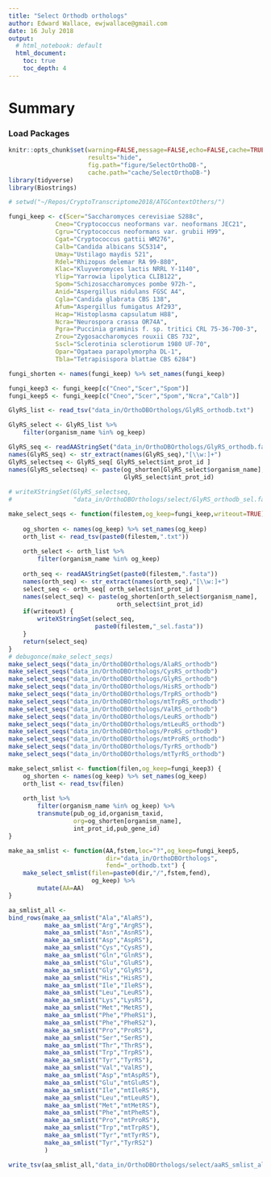 ```yaml
---
title: "Select Orthodb orthologs"
author: Edward Wallace, ewjwallace@gmail.com
date: 16 July 2018
output:
  # html_notebook: default
  html_document:
    toc: true
    toc_depth: 4
---
```


# Summary

### Load Packages

```r
knitr::opts_chunk$set(warning=FALSE,message=FALSE,echo=FALSE,cache=TRUE,
                      results="hide",
                      fig.path="figure/SelectOrthoDB-",
                      cache.path="cache/SelectOrthoDB-")
library(tidyverse)
library(Biostrings)

# setwd("~/Repos/CryptoTranscriptome2018/ATGContextOthers/")
```

```r
fungi_keep <- c(Scer="Saccharomyces cerevisiae S288c",
             Cneo="Cryptococcus neoformans var. neoformans JEC21",
             Cgru="Cryptococcus neoformans var. grubii H99",
             Cgat="Cryptococcus gattii WM276",
             Calb="Candida albicans SC5314",
             Umay="Ustilago maydis 521",
             Rdel="Rhizopus delemar RA 99-880",
             Klac="Kluyveromyces lactis NRRL Y-1140",
             Ylip="Yarrowia lipolytica CLIB122",
             Spom="Schizosaccharomyces pombe 972h-",
             Anid="Aspergillus nidulans FGSC A4",
             Cgla="Candida glabrata CBS 138",
             Afum="Aspergillus fumigatus Af293",
             Hcap="Histoplasma capsulatum H88",
             Ncra="Neurospora crassa OR74A",
             Pgra="Puccinia graminis f. sp. tritici CRL 75-36-700-3",
             Zrou="Zygosaccharomyces rouxii CBS 732",
             Sscl="Sclerotinia sclerotiorum 1980 UF-70",
             Opar="Ogataea parapolymorpha DL-1",
             Tbla="Tetrapisispora blattae CBS 6284")

fungi_shorten <- names(fungi_keep) %>% set_names(fungi_keep)

fungi_keep3 <- fungi_keep[c("Cneo","Scer","Spom")]
fungi_keep5 <- fungi_keep[c("Cneo","Scer","Spom","Ncra","Calb")]
```

```r
GlyRS_list <- read_tsv("data_in/OrthoDBOrthologs/GlyRS_orthodb.txt")

GlyRS_select <- GlyRS_list %>%
    filter(organism_name %in% og_keep) 

GlyRS_seq <- readAAStringSet("data_in/OrthoDBOrthologs/GlyRS_orthodb.fasta")
names(GlyRS_seq) <- str_extract(names(GlyRS_seq),"[\\w:]+") 
GlyRS_selectseq <- GlyRS_seq[ GlyRS_select$int_prot_id ] 
names(GlyRS_selectseq) <- paste(og_shorten[GlyRS_select$organism_name],
                                GlyRS_select$int_prot_id)
                       
# writeXStringSet(GlyRS_selectseq,
#                 "data_in/OrthoDBOrthologs/select/GlyRS_orthodb_sel.fasta")
```

```r
make_select_seqs <- function(filestem,og_keep=fungi_keep,writeout=TRUE) {
    
    og_shorten <- names(og_keep) %>% set_names(og_keep)
    orth_list <- read_tsv(paste0(filestem,".txt"))
    
    orth_select <- orth_list %>%
        filter(organism_name %in% og_keep) 
    
    orth_seq <- readAAStringSet(paste0(filestem,".fasta"))
    names(orth_seq) <- str_extract(names(orth_seq),"[\\w:]+") 
    select_seq <- orth_seq[ orth_select$int_prot_id ] 
    names(select_seq) <- paste(og_shorten[orth_select$organism_name],
                              orth_select$int_prot_id)
    if(writeout) {
        writeXStringSet(select_seq,
                        paste0(filestem,"_sel.fasta"))
    }
    return(select_seq)
}
# debugonce(make_select_seqs)
make_select_seqs("data_in/OrthoDBOrthologs/AlaRS_orthodb")
make_select_seqs("data_in/OrthoDBOrthologs/CysRS_orthodb")
make_select_seqs("data_in/OrthoDBOrthologs/GlyRS_orthodb")
make_select_seqs("data_in/OrthoDBOrthologs/HisRS_orthodb")
make_select_seqs("data_in/OrthoDBOrthologs/TrpRS_orthodb")
make_select_seqs("data_in/OrthoDBOrthologs/mtTrpRS_orthodb")
make_select_seqs("data_in/OrthoDBOrthologs/ValRS_orthodb")
make_select_seqs("data_in/OrthoDBOrthologs/LeuRS_orthodb")
make_select_seqs("data_in/OrthoDBOrthologs/mtLeuRS_orthodb")
make_select_seqs("data_in/OrthoDBOrthologs/ProRS_orthodb")
make_select_seqs("data_in/OrthoDBOrthologs/mtProRS_orthodb")
make_select_seqs("data_in/OrthoDBOrthologs/TyrRS_orthodb")
make_select_seqs("data_in/OrthoDBOrthologs/mtTyrRS_orthodb")
```

```r
make_select_smlist <- function(filen,og_keep=fungi_keep3) {
    og_shorten <- names(og_keep) %>% set_names(og_keep)
    orth_list <- read_tsv(filen)
    
    orth_list %>%
        filter(organism_name %in% og_keep) %>%
        transmute(pub_og_id,organism_taxid,
                  org=og_shorten[organism_name],
                  int_prot_id,pub_gene_id)
}

make_aa_smlist <- function(AA,fstem,loc="?",og_keep=fungi_keep5,
                           dir="data_in/OrthoDBOrthologs",
                           fend="_orthodb.txt") {
    make_select_smlist(filen=paste0(dir,"/",fstem,fend),
                       og_keep) %>%
        mutate(AA=AA)
}

aa_smlist_all <- 
bind_rows(make_aa_smlist("Ala","AlaRS"),
          make_aa_smlist("Arg","ArgRS"),
          make_aa_smlist("Asn","AsnRS"),
          make_aa_smlist("Asp","AspRS"),
          make_aa_smlist("Cys","CysRS"),
          make_aa_smlist("Gln","GlnRS"),
          make_aa_smlist("Glu","GluRS"),
          make_aa_smlist("Gly","GlyRS"),
          make_aa_smlist("His","HisRS"),
          make_aa_smlist("Ile","IleRS"),
          make_aa_smlist("Leu","LeuRS"),
          make_aa_smlist("Lys","LysRS"),
          make_aa_smlist("Met","MetRS"),
          make_aa_smlist("Phe","PheRS1"),
          make_aa_smlist("Phe","PheRS2"),
          make_aa_smlist("Pro","ProRS"),
          make_aa_smlist("Ser","SerRS"),
          make_aa_smlist("Thr","ThrRS"),
          make_aa_smlist("Trp","TrpRS"),
          make_aa_smlist("Tyr","TyrRS"),
          make_aa_smlist("Val","ValRS"),
          make_aa_smlist("Asp","mtAspRS"),
          make_aa_smlist("Glu","mtGluRS"),
          make_aa_smlist("Ile","mtIleRS"),
          make_aa_smlist("Leu","mtLeuRS"),
          make_aa_smlist("Met","mtMetRS"),
          make_aa_smlist("Phe","mtPheRS"),
          make_aa_smlist("Pro","mtProRS"),
          make_aa_smlist("Trp","mtTrpRS"),
          make_aa_smlist("Tyr","mtTyrRS"),
          make_aa_smlist("Tyr","TyrRS2")
          )

write_tsv(aa_smlist_all,"data_in/OrthoDBOrthologs/select/aaRS_smlist_all_5fungi.txt")
```
